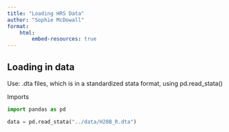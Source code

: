 ```yaml
---
title: "Loading HRS Data"
author: "Sophie McDowall"
format:
    html:
        embed-resources: true
---
```


## Loading in data
Use: .dta files, which is in a standardized stata format, using pd.read_stata()

Imports
```python
import pandas as pd

data = pd.read_stata("../data/H20B_R.dta")


```